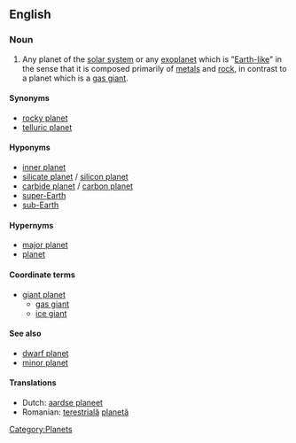 ==English==

===Noun===
{{wikipedia}}
{{en-noun|sg=[[terrestrial]] [[planet]]}}

# Any planet of the [[solar system]] or any [[exoplanet]] which is "[[Earth]][[-like]]" in the sense that it is composed primarily of [[metal]]s and [[rock]], in contrast to a planet which is a [[gas giant]].

====Synonyms====
* [[rocky planet]]
* [[telluric planet]]

====Hyponyms====
* [[inner planet]] {{gloss|in the Solar System}}
* [[silicate planet]] / [[silicon planet]]
* [[carbide planet]] / [[carbon planet]]
* [[super-Earth]]
* [[sub-Earth]]

====Hypernyms====
* [[major planet]]
* [[planet]]

====Coordinate terms====
* [[giant planet]]
** [[gas giant]]
** [[ice giant]]

====See also====
* [[dwarf planet]]
* [[minor planet]]

====Translations====
* Dutch: [[aardse planeet]]
* Romanian: [[terestru|terestrială]] [[planetă]] {{f}}
[[Category:Planets]]